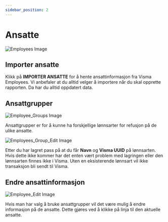 ---
sidebar_position: 2
---

# Ansatte
![Employees Image](/img/docimages/payroll_plus/k27/k27-employees.jpg)

## Importer ansatte
Klikk på **IMPORTER ANSATTE** for å hente ansattinformasjon fra Visma Employees. Vi anbefaler at du
alltid velger å importere når du skal opprette rapporten. Da har du alltid oppdatert data.

## Ansattgrupper
![Employee_Groups Image](/img/docimages/payroll_plus/k27/k27-employee-groups.jpg)

Ansattgrupper er for å kunne ha forskjellige lønnsarter for refusjon på de ulike ansatte.

![Employees_Group_Edit Image](/img/docimages/payroll_plus/k27/k27-employee-group.jpg)

Etter du har lagret pass på at du får **Navn** og **Visma UUID** på lønnsarten. Hvis dette ikke kommer har det enten vært problem med lagringen eller den lønnsarten finnes ikke i Visma.
Uten en eksisterende lønnsart vil ikke transaksjon bli sendt til Visma.

## Endre ansattinformasjon
![Employee_Edit Image](/img/docimages/payroll_plus/k27/k27-employee.jpg)

Hvis man har valg å bruke ansattgrupper vil det være mulig å endre informasjon på de ansatte. Dette gjøres ved å klikke på linja til den aktuelle ansatte.


